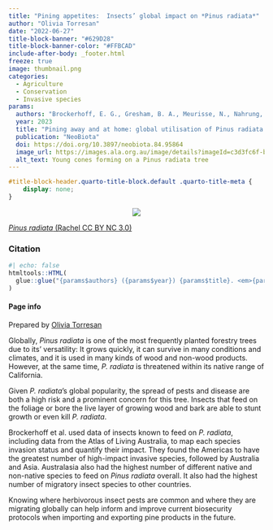 ```yaml
---
title: "Pining appetites:  Insects’ global impact on *Pinus radiata*"
author: "Olivia Torresan"
date: "2022-06-27"
title-block-banner: "#629D28"
title-block-banner-color: "#FFBCAD"
include-after-body: _footer.html
freeze: true
image: thumbnail.png
categories:
  - Agriculture
  - Conservation
  - Invasive species
params:
  authors: "Brockerhoff, E. G., Gresham, B. A., Meurisse, N., Nahrung, H. F., Perret-Gentil, A., Pugh, A. R., Sopow, S. L., & Turner, R. M."
  year: 2023
  title: "Pining away and at home: global utilisation of Pinus radiata by native and non-native insects"
  publication: "NeoBiota"
  doi: https://doi.org/10.3897/neobiota.84.95864
  image_url: https://images.ala.org.au/image/details?imageId=c3d3fc6f-b884-4057-a1d6-02af4e5888c1
  alt_text: Young cones forming on a Pinus radiata tree
---
```


<!-- remove metadata section -->

```css
#title-block-header.quarto-title-block.default .quarto-title-meta {
    display: none;
}
```


<!-- Side panel -->

:::{.column-page}

:::{.paper-side-column}

<center>
:::{.col-image layout-ncol=1 style="margin-left: auto; margin-right: auto;"}
<!-- add image url -->
<img src="https://ala-images.s3.ap-southeast-2.amazonaws.com/store/1/c/8/8/c3d3fc6f-b884-4057-a1d6-02af4e5888c1/original" class="rounded"/></img>
:::
</center>

::: figure-caption
<!-- edit caption -->
[*Pinus radiata* (Rachel CC BY NC 3.0)](https://images.ala.org.au/image/details?imageId=c3d3fc6f-b884-4057-a1d6-02af4e5888c1)
:::

### Citation
```r
#| echo: false
htmltools::HTML(
  glue::glue("{params$authors} ({params$year}) {params$title}. <em>{params$publication}</em> <a href='{params$doi}' target='_blank'>{params$doi}</a>")
)
```


#### Page info
Prepared by 
[Olivia Torresan](https://labs.ala.org.au/people/Torresan_Olivia/)
:::


<!-- Main panel description -->

::: {.paper-main-column}
Globally, *Pinus radiata* is one of the most frequently planted forestry trees due to its’ versatility: It grows quickly, it can survive in many conditions and climates, and it is used in many kinds of wood and non-wood products.  However, at the same time, *P. radiata* is threatened within its native range of California. 

Given *P. radiata*’s global popularity, the spread of pests and disease are both a high risk and a prominent concern for this tree. Insects that feed on the foliage or bore the live layer of growing wood and bark are able to stunt growth or even kill *P. radiata*.

Brockerhoff et al. used data of insects known to feed on *P. radiata*, including data from the Atlas of Living Australia, to map each species invasion status and quantify their impact. They found the Americas to have the greatest number of high-impact invasive species, followed by Australia and Asia. Australasia also had the highest number of different native and non-native species to feed on *Pinus radiata* overall. It also had the highest number of migratory insect species to other countries. 

Knowing where herbivorous insect pests are common and where they are migrating globally can help inform and improve current biosecurity protocols when importing and exporting pine products in the future. 
:::

:::

